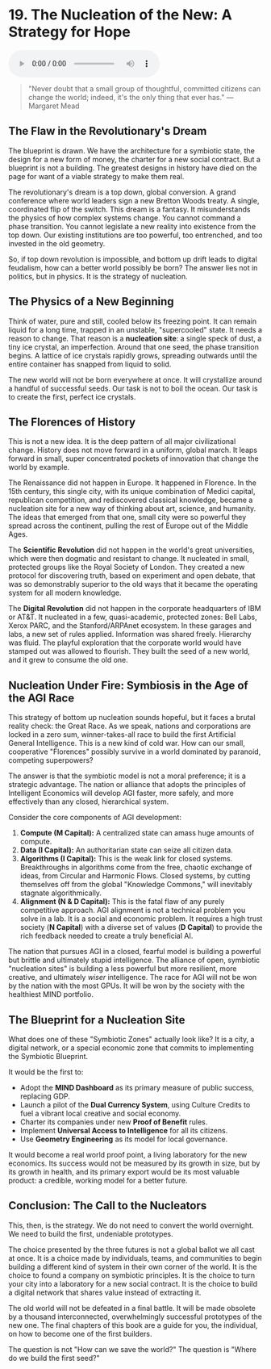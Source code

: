 # 19. The Nucleation of the New: A Strategy for Hope

<audio controls className="w-full mt-6">
  <source
    src="https://webstatics.ii.inc/audiobook/Chapter-19-TLE.mp3"
    type="audio/mp3"
  />
</audio>

> "Never doubt that a small group of thoughtful, committed citizens can change the world; indeed, it's the only thing that ever has."
> —Margaret Mead

## The Flaw in the Revolutionary's Dream

The blueprint is drawn. We have the architecture for a symbiotic state, the design for a new form of money, the charter for a new social contract. But a blueprint is not a building. The greatest designs in history have died on the page for want of a viable strategy to make them real.

The revolutionary's dream is a top down, global conversion. A grand conference where world leaders sign a new Bretton Woods treaty. A single, coordinated flip of the switch. This dream is a fantasy. It misunderstands the physics of how complex systems change. You cannot command a phase transition. You cannot legislate a new reality into existence from the top down. Our existing institutions are too powerful, too entrenched, and too invested in the old geometry.

So, if top down revolution is impossible, and bottom up drift leads to digital feudalism, how can a better world possibly be born? The answer lies not in politics, but in physics. It is the strategy of nucleation.

## The Physics of a New Beginning

Think of water, pure and still, cooled below its freezing point. It can remain liquid for a long time, trapped in an unstable, "supercooled" state. It needs a reason to change. That reason is a **nucleation site**: a single speck of dust, a tiny ice crystal, an imperfection. Around that one seed, the phase transition begins. A lattice of ice crystals rapidly grows, spreading outwards until the entire container has snapped from liquid to solid.

The new world will not be born everywhere at once. It will crystallize around a handful of successful seeds. Our task is not to boil the ocean. Our task is to create the first, perfect ice crystals.

## The Florences of History

This is not a new idea. It is the deep pattern of all major civilizational change. History does not move forward in a uniform, global march. It leaps forward in small, super concentrated pockets of innovation that change the world by example.

The Renaissance did not happen in Europe. It happened in Florence. In the 15th century, this single city, with its unique combination of Medici capital, republican competition, and rediscovered classical knowledge, became a nucleation site for a new way of thinking about art, science, and humanity. The ideas that emerged from that one, small city were so powerful they spread across the continent, pulling the rest of Europe out of the Middle Ages.

The **Scientific Revolution** did not happen in the world's great universities, which were then dogmatic and resistant to change. It nucleated in small, protected groups like the Royal Society of London. They created a new protocol for discovering truth, based on experiment and open debate, that was so demonstrably superior to the old ways that it became the operating system for all modern knowledge.

The **Digital Revolution** did not happen in the corporate headquarters of IBM or AT\&T. It nucleated in a few, quasi-academic, protected zones: Bell Labs, Xerox PARC, and the Stanford/ARPAnet ecosystem. In these garages and labs, a new set of rules applied. Information was shared freely. Hierarchy was fluid. The playful exploration that the corporate world would have stamped out was allowed to flourish. They built the seed of a new world, and it grew to consume the old one.

## Nucleation Under Fire: Symbiosis in the Age of the AGI Race

This strategy of bottom up nucleation sounds hopeful, but it faces a brutal reality check: the Great Race. As we speak, nations and corporations are locked in a zero sum, winner-takes-all race to build the first Artificial General Intelligence. This is a new kind of cold war. How can our small, cooperative "Florences" possibly survive in a world dominated by paranoid, competing superpowers?

The answer is that the symbiotic model is not a moral preference; it is a strategic advantage. The nation or alliance that adopts the principles of Intelligent Economics will develop AGI faster, more safely, and more effectively than any closed, hierarchical system.

Consider the core components of AGI development:

1. **Compute (M Capital):** A centralized state can amass huge amounts of compute.
2. **Data (I Capital):** An authoritarian state can seize all citizen data.
3. **Algorithms (I Capital):** This is the weak link for closed systems. Breakthroughs in algorithms come from the free, chaotic exchange of ideas, from Circular and Harmonic Flows. Closed systems, by cutting themselves off from the global "Knowledge Commons," will inevitably stagnate algorithmically.
4. **Alignment (N & D Capital):** This is the fatal flaw of any purely competitive approach. AGI alignment is not a technical problem you solve in a lab. It is a social and economic problem. It requires a high trust society (**N Capital**) with a diverse set of values (**D Capital**) to provide the rich feedback needed to create a truly beneficial AI.

The nation that pursues AGI in a closed, fearful model is building a powerful but brittle and ultimately stupid intelligence. The alliance of open, symbiotic "nucleation sites" is building a less powerful but more resilient, more creative, and ultimately _wiser_ intelligence. The race for AGI will not be won by the nation with the most GPUs. It will be won by the society with the healthiest MIND portfolio.

## The Blueprint for a Nucleation Site

What does one of these "Symbiotic Zones" actually look like? It is a city, a digital network, or a special economic zone that commits to implementing the Symbiotic Blueprint.

It would be the first to:

- Adopt the **MIND Dashboard** as its primary measure of public success, replacing GDP.
- Launch a pilot of the **Dual Currency System**, using Culture Credits to fuel a vibrant local creative and social economy.
- Charter its companies under new **Proof of Benefit** rules.
- Implement **Universal Access to Intelligence** for all its citizens.
- Use **Geometry Engineering** as its model for local governance.

It would become a real world proof point, a living laboratory for the new economics. Its success would not be measured by its growth in size, but by its growth in health, and its primary export would be its most valuable product: a credible, working model for a better future.

## Conclusion: The Call to the Nucleators

This, then, is the strategy. We do not need to convert the world overnight. We need to build the first, undeniable prototypes.

The choice presented by the three futures is not a global ballot we all cast at once. It is a choice made by individuals, teams, and communities to begin building a different kind of system in their own corner of the world. It is the choice to found a company on symbiotic principles. It is the choice to turn your city into a laboratory for a new social contract. It is the choice to build a digital network that shares value instead of extracting it.

The old world will not be defeated in a final battle. It will be made obsolete by a thousand interconnected, overwhelmingly successful prototypes of the new one. The final chapters of this book are a guide for you, the individual, on how to become one of the first builders.

The question is not "How can we save the world?" The question is "Where do we build the first seed?"
